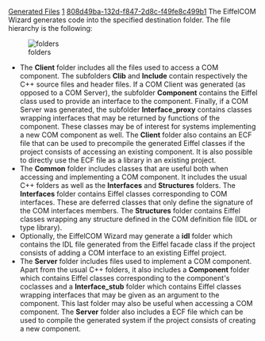 [[Property:title|Generated Files]]
[[Property:weight|1]]
[[Property:uuid|808d49ba-132d-f847-2d8c-f49fe8c499b1]]
The EiffelCOM Wizard generates code into the specified destination folder. The file hierarchy is the following:

[[Image:folders]]

*  The '''Client''' folder includes all the files used to access a COM component. The subfolders '''Clib''' and '''Include''' contain respectively the C++ source files and header files. If a COM Client was generated (as opposed to a COM Server), the subfolder '''Component''' contains the Eiffel class used to provide an interface to the component. Finally, if a COM Server was generated, the subfolder '''Interface_proxy''' contains classes wrapping interfaces that may be returned by functions of the component. These classes may be of interest for systems implementing a new COM component as well. The '''Client''' folder also contains an ECF file that can be used to precompile the generated Eiffel classes if the project consists of accessing an existing component. It is also possible to directly use the ECF file as a library in an existing project. 
*  The '''Common''' folder includes classes that are useful both when accessing and implementing a COM component. It includes the usual C++ folders as well as the '''Interfaces''' and '''Structures''' folders. The '''Interfaces''' folder contains Eiffel classes corresponding to COM interfaces. These are deferred classes that only define the signature of the COM interfaces members. The '''Structures''' folder contains Eiffel classes wrapping any structure defined in the COM definition file (IDL or type library). 
*  Optionally, the EiffelCOM Wizard may generate a '''idl''' folder which contains the IDL file generated from the Eiffel facade class if the project consists of adding a COM interface to an existing Eiffel project. 
*  The '''Server''' folder includes files used to implement a COM component. Apart from the usual C++ folders, it also includes a '''Component''' folder which contains Eiffel classes corresponding to the component's coclasses and a '''Interface_stub''' folder which contains Eiffel classes wrapping interfaces that may be given as an argument to the component. This last folder may also be useful when accessing a COM component. The '''Server''' folder also includes a ECF file which can be used to compile the generated system if the project consists of creating a new component. 

{{seealso|[[How the EiffelCOM Wizard works|How the EiffelCOM Wizard Works]] , [[Class Hierarchy|Class Hierarchy]] , [[Eiffel Project Processing|Adding a COM Interface to an Eiffel Project]] , [[Reusing a COM Component|Accessing a COM Component]] , [[Building a COM Component|Building a COM Component]] , [[Wizards: Command Line Options|Command Line Options]]  }}




